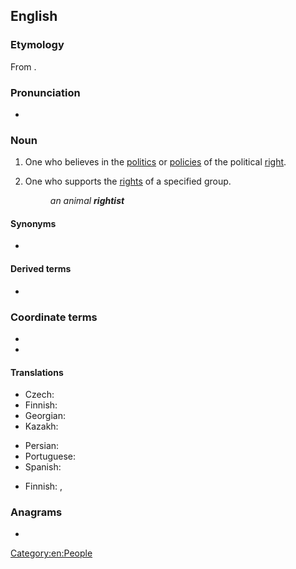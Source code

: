 ==English==

===Etymology===
From {{suffix|right|ist|lang=en}}.

===Pronunciation===
* {{IPA|/ˈɹaɪtɪst/|lang=en}}

===Noun===
{{en-noun}}

# One who believes in the [[politics]] or [[policy|policies]] of the political [[right]].
# {{lb|en|in combination}} One who supports the [[right]]s of a specified group.
#: ''an animal '''rightist'''''

====Synonyms====
* {{sense|political right}} {{l|en|right-winger}}

====Derived terms====
* {{l|en|far-rightist}}

===Coordinate terms===
* {{l|en|centrist}}
* {{l|en|leftist}}

====Translations====
{{trans-top|supporter of the political right}}
* Czech: {{t+|cs|pravičák|m}}
* Finnish: {{t+|fi|oikeistolainen}}
* Georgian: {{t|ka|მემარჯვენე|sc=Geor}}
* Kazakh: {{t|kk|оңшыл|sc=Cyrl}}
{{trans-mid}}
* Persian: {{t|fa|راست‌گرا|tr=râst-garâ}}
* Portuguese: {{t+|pt|direitista}}
* Spanish: {{t+|es|derechista|m|f}}
{{trans-bottom}}

{{trans-top|supporter of the rights of a group}}
* Finnish: {{t|fi|[[oikeuksien]] [[puolustaja]]}}, {{t|fi|[[oikeus]][[aktivisti]]}}
{{trans-mid}}
{{trans-bottom}}

===Anagrams===
* {{anagrams|en|a=ghiirstt|grittish}}

[[Category:en:People]]